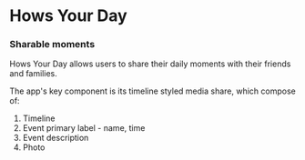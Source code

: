 <Meta title="Introduction" />

# Hows Your Day

### Sharable moments

Hows Your Day allows users to share their daily moments with their friends and families.

The app's key component is its timeline styled media share, which compose of:

1. Timeline
2. Event primary label - name, time
3. Event description
4. Photo


